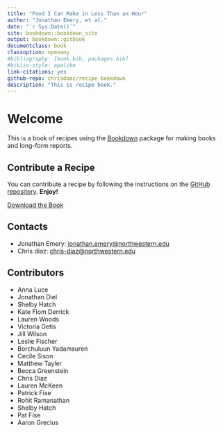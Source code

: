 ```yaml
---
title: "Food I Can Make in Less Than an Hour"
author: "Jonathan Emery, et al."
date: "`r Sys.Date()`"
site: bookdown::bookdown_site
output: bookdown::gitbook
documentclass: book
classoption: openany
#bibliography: [book.bib, packages.bib]
#biblio-style: apalike
link-citations: yes
github-repo: chrisdaaz/recipe-bookdown
description: "This is recipe book."
---
```


# Welcome {-}

This is a book of recipes using the [Bookdown](https://bookdown.org/) package for making books and long-form reports.

## Contribute a Recipe {-}

You can contribute a recipe by following the instructions on the [GitHub repository](https://github.com/chrisdaaz/recipe-bookdown). **Enjoy!**

[Download the Book](./recipe-bookdown.pdf){.button}

## Contacts {-}

 - Jonathan Emery: [jonathan.emery@northwestern.edu](mailto:jonathan.emery@northwestern.edu)
 - Chris diaz: [chris-diaz@northwestern.edu](mailto:chris-diaz@northwestern.edu)

## Contributors
 - Anna Luce
 - Jonathan Diel
 - Shelby Hatch
 - Kate Flom Derrick
 - Lauren Woods
 - Victoria Getis
 - Jill Wilson
 - Leslie Fischer
 - Borchuluun Yadamsuren
 - Cecile Sison
 - Matthew Tayler
 - Becca Greenstein
 - Chris Diaz
 - Lauren McKeen
 - Patrick Fise
 - Rohit Ramanathan
 - Shelby Hatch
 - Pat Fise
 - Aaron Grecius
